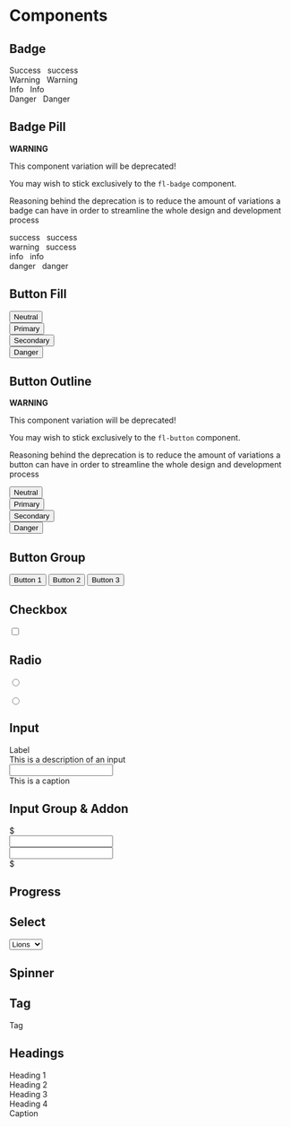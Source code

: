 
<Meta title="Components" />

# Components

## Badge

<Preview>
  <Story name="Badge">
    <div style={{ display: 'flex', flexDirection: 'column' }}>
      <div className="fl-mb-2">
        <span className="fl-badge fl-badge-success">Success</span>
        &nbsp;
        <span className="fl-badge fl-badge-small fl-badge-success">success</span>
      </div>
      <div className="fl-mb-2">
        <span className="fl-badge fl-badge-warning">Warning</span>
        &nbsp;
        <span className="fl-badge fl-badge-small fl-badge-warning">Warning</span>
      </div>
      <div className="fl-mb-2">
        <span className="fl-badge fl-badge-info">Info</span>
        &nbsp;
        <span className="fl-badge fl-badge-small fl-badge-info">Info</span>
      </div>
      <div className="fl-mb-2">
        <span className="fl-badge fl-badge-danger">Danger</span>
        &nbsp;
        <span className="fl-badge fl-badge-small fl-badge-danger">Danger</span>
      </div>
    </div>
  </Story>
</Preview>

## Badge Pill

**WARNING**

This component variation will be deprecated!

You may wish to stick exclusively to the `fl-badge` component.

Reasoning behind the deprecation is to reduce the amount of variations a badge can have
in order to streamline the whole design and development process

<Preview>
  <Story name="Badge (pill variant)">
    <div style={{ display: 'flex', flexDirection: 'column' }}>
      <div className="fl-mb-2">
        <span className="fl-badge fl-badge-pill fl-badge-success">success</span>
        &nbsp;
        <span className="fl-badge fl-badge-small fl-badge-pill fl-badge-success">success</span>
      </div>
      <div className="fl-mb-2">
        <span className="fl-badge fl-badge-pill fl-badge-warning">warning</span>
        &nbsp;
        <span className="fl-badge fl-badge-small fl-badge-pill fl-badge-success">success</span>
      </div>
      <div className="fl-mb-2">
        <span className="fl-badge fl-badge-pill fl-badge-info">info</span>
        &nbsp;
        <span className="fl-badge fl-badge-small fl-badge-pill fl-badge-info">info</span>
      </div>
      <div className="fl-mb-2">
        <span className="fl-badge fl-badge-pill fl-badge-danger">danger</span>
        &nbsp;
        <span className="fl-badge fl-badge-small fl-badge-pill fl-badge-danger">danger</span>
      </div>
    </div>
  </Story>
</Preview>

## Button Fill

<Preview>
  <Story name="Button">
    <div style={{ display: 'flex', flexDirection: 'column' }}>
      <div className="fl-mb-2">
        <button className="fl-button fl-button-neutral">Neutral</button>
      </div>
      <div className="fl-mb-2">
        <button className="fl-button fl-button-primary">Primary</button>
      </div>
      <div className="fl-mb-2">
        <button className="fl-button fl-button-secondary">Secondary</button>
      </div>
      <div className="fl-mb-2">
        <button className="fl-button fl-button-danger">Danger</button>
      </div>
    </div>
  </Story>
</Preview>

## Button Outline

**WARNING**

This component variation will be deprecated!

You may wish to stick exclusively to the `fl-button` component.

Reasoning behind the deprecation is to reduce the amount of variations a button can have
in order to streamline the whole design and development process

<Preview>
  <Story name="Buttons (outline variant)">
    <div style={{ display: 'flex', flexDirection: 'column' }}>
      <div className="fl-mb-2">
        <button className="fl-button fl-button-neutral">Neutral</button>
      </div>
      <div className="fl-mb-2">
        <button className="fl-button fl-button-outline-primary">Primary</button>
      </div>
      <div className="fl-mb-2">
        <button className="fl-button fl-button-outline-secondary">Secondary</button>
      </div>
      <div className="fl-mb-2">
        <button className="fl-button fl-button-outline-danger">Danger</button>
      </div>
    </div>
  </Story>
</Preview>

## Button Group

<Preview>
  <Story name="Button group">
    <div style={{ display: 'flex', flexDirection: 'column' }}>
      <div class="fl-button-group">
        <button className="fl-button fl-button-neutral">Button 1</button>
        <button className="fl-button fl-button-neutral">Button 2</button>
        <button className="fl-button fl-button-neutral">Button 3</button>
      </div>
    </div>
  </Story>
</Preview>

## Checkbox

<Preview>
  <Story name="Checkbox">
    <div style={{ display: 'flex', flexDirection: 'column' }}>
      <div class="fl-checkbox-wrapper">
        <input type="checkbox" class="fl-checkbox-input" />
        <div class="fl-checkbox-checkmark" />
      </div>
    </div>
  </Story>
</Preview>

## Radio

<Preview>
  <Story name="Radio">
    <div style={{ display: 'flex', flexDirection: 'column' }}>
      <div class="fl-radio-wrapper">
        <input type="radio" name="radio-example" class="fl-radio-input" />
        <div class="fl-radio-checkmark" />
      </div>
      <br />
      <div class="fl-radio-wrapper">
        <input type="radio" name="radio-example" class="fl-radio-input" />
        <div class="fl-radio-checkmark" />
      </div>
    </div>
  </Story>
</Preview>

## Input

<Preview>
  <Story name="Input">
    <div>
      <label className="fl-input-label">Label</label>
      <div className="fl-input-description">This is a description of an input</div>
      <input type="text" class="fl-input" />
      <div class="fl-input-caption">This is a caption</div>
    </div>
  </Story>
</Preview>

## Input Group & Addon

<Preview>
  <Story name="Input group & addon">
    <div>
      <div className="fl-mb-2">
        <div class="fl-input-group">
          <div class="fl-input-group-addon">$</div>
          <input type="text" class="fl-input" />
        </div>
      </div>
      <div>
        <div class="fl-input-group">
          <input type="text" class="fl-input" />
          <div class="fl-input-group-addon">$</div>
        </div>
      </div>
    </div>
  </Story>
</Preview>

## Progress

<Preview>
  <Story name="Progress">
    <div className="fl-progress-bar-wrapper">
      <div className="fl-progress-bar fl-progress-bar-determinate" style={{ width: '30%' }} />
    </div>
  </Story>
</Preview>

## Select

<Preview>
  <Story name="Select">
    <select className="fl-select">
      <option>Lions</option>
      <option>Tigers</option>
      <option>Bears</option>
    </select>
  </Story>
</Preview>

## Spinner

<Preview>
  <Story name="Spinner">
    <span className="fl-spinner" />
  </Story>
</Preview>

## Tag

<Preview>
  <Story name="Tag">
    <div className="fl-tag">Tag</div>
  </Story>
</Preview>

## Headings

<Preview>
  <Story name="Headings">
    <div>
      <div className="fl-h1">Heading 1</div>
      <div className="fl-h2">Heading 2</div>
      <div className="fl-h3">Heading 3</div>
      <div className="fl-h4">Heading 4</div>
      <div className="fl-caption">Caption</div>
    </div>
  </Story>
</Preview>
